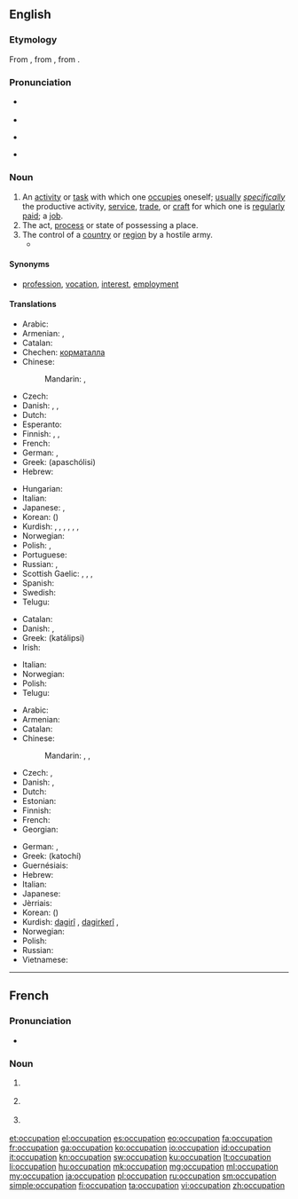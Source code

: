 ==English==

===Etymology===
From {{etyl|enm}} {{term|occupacioun|lang=enm}}, from {{etyl|frm}} {{term|occupation|lang=frm}}, from {{etyl|la}} {{term|occupatio|lang=la}}.

===Pronunciation===
* {{a|US}} {{IPA|/ɑkjuːpeɪʃən/}}
* {{audio|en-us-occupation.ogg|Audio (US)}}
* {{a|UK}} {{IPA|/ɒkjuːpeɪʃən/}}
* {{rhymes|eɪʃən}}

===Noun===
{{en-noun}}

# An [[activity]] or [[task]] with which one [[occupies]] oneself; [[usually]] ''[[specifically]]'' the productive activity, [[service]], [[trade]], or [[craft]] for which one is [[regularly]] [[paid]]; a [[job]].
# The act, [[process]] or state of possessing a place.
# The control of a [[country]] or [[region]] by a hostile army.
#* {{quote-news
|year=2012
|date=April 23
|author=Angelique Chrisafis
|title=François Hollande on top but far right scores record result in French election
|work=the Guardian
|url=http://www.guardian.co.uk/world/2012/apr/23/francois-hollande-french-election
|page=
|passage=The lawyer and twice-divorced mother of three had presented herself as the modern face of her party, trying to strip it of unsavoury overtones after her father's convictions for saying the Nazi '''occupation''' of France was not "particularly inhumane".}}

====Synonyms====
* {{qualifier|activity with which one occupies oneself}} [[profession]], [[vocation]], [[interest]], [[employment]]

====Translations====
{{trans-top|activity or task with which one occupies oneself}}
* Arabic: {{t-|ar|وظيفة|f|tr=waẓīfa}}
* Armenian: {{t-|hy|զբաղմունք|tr=zbaġmunk’}}, {{qualifier|regularly paid}} {{t-|hy|աշխատանք|tr=ašxatank’}}
* Catalan: {{t-|ca|ocupació|f}}
* Chechen: [[корматалла]]
* Chinese:
*: Mandarin: {{t|cmn|職業|sc=Hani}}, {{t+|cmn|职业|tr=zhíyè|sc=Hani}}
* Czech: {{t+|cs|zaměstnání|n}}
* Danish: {{t+|da|arbejde|n}}, {{t-|da|beskæftigelse|c}}, {{t-|da|erhverv|n}}
* Dutch: {{t+|nl|bezigheid|f}}
* Esperanto: {{t-|eo|okupo|xs=Esperanto}}
* Finnish: {{t+|fi|ammatti}}, {{t+|fi|työ}}, {{t-|fi|ajanviete}}
* French: {{t+|fr|occupation|f}}
* German: {{t+|de|Beschäftigung|f}}, {{t+|de|Beruf|m}}
* Greek: {{t+|el|απασχόληση|f}} (apaschólisi)
* Hebrew: {{t-|he|תעסוקה|tr=ta'asuka}}
{{trans-mid}}
* Hungarian: {{t+|hu|foglalkozás}}
* Italian: {{t+|it|occupazione|f}}
* Japanese: {{t+|ja|仕事|tr=しごと, shigoto}}, {{t+|ja|職業|tr=しょくぎょう, shokugyō}}
* Korean: {{t+|ko|직업|tr=jikeop|sc=Hang}} ({{t+|ko|職業|sc=Hani}})
* Kurdish: {{t+|ku|pîşe}}, {{t+|ku|meslek}}, {{t+|ku|mihne}}, {{t+|ku|hokar}}, {{t+|ku|kariyer}}, {{t+|ku|profesyon}}, {{t-|ku|پیشه‌|sc=ku-Arab}}
* Norwegian: {{t+|no|yrke|n}}
* Polish: {{t+|pl|zajęcie|n}}, {{t+|pl|zawód|m}}
* Portuguese: {{t+|pt|ocupação|f}}
* Russian: {{t+|ru|занятие|n|tr=zanjátije}}, {{t+|ru|профессия|f|tr=proféssija}}
* Scottish Gaelic: {{t-|gd|cosnadh|m|xs=Scottish Gaelic}}, {{t+|gd|obair|f|xs=Scottish Gaelic}}, {{t-|gd|dreuchd|f|xs=Scottish Gaelic}}, {{t-|gd|gnìomhachd|f}}
* Spanish: {{t+|es|ocupación|m}}
* Swedish: {{t+|sv|sysselsättning|c}}
* Telugu: {{t+|te|వృత్తి|tr=vRtti}}
{{trans-bottom}}

{{trans-top|act, process or state of possessing a place}}
* Catalan: {{t-|ca|ocupació|f}}
* Danish: {{t-|da|besættelse|c}}, {{t-|da|okkupation|c}}
* Greek: {{t+|el|κατάληψη|f}} (katálipsi)
* Irish: {{t-|ga|lonnaíocht|f}}
{{trans-mid}}
* Italian: {{t+|it|occupazione|f}}
* Norwegian: {{t-|no|okkupasjon|m}}
* Polish: {{t+|pl|zajmowanie|n}}
* Telugu: {{t-|te|ఆక్రమణం|tr=aakramaNam}}
{{trans-bottom}}

{{trans-top|control of a country or region by a hostile army}}
* Arabic: {{t-|ar|حرفة|f|tr=ḥírfa}}
* Armenian: {{t-|hy|օկուպացիա|tr=òkupac’ia}}
* Catalan: {{t-|ca|ocupació|f}}
* Chinese:
*: Mandarin: {{t|cmn|占領|sc=Hani}}, {{t|cmn|占领|tr=zhànlǐng|sc=Hani}}, {{t|cmn|占用|tr=zhànyòng|sc=Hani}}
* Czech: {{t|cs|obsazení|n}}, {{t|cs|okupace|f}}
* Danish: {{t-|da|besættelse|c}}, {{t-|da|okkupation|c}}
* Dutch: {{t+|nl|bezetting}}
* Estonian: {{t+|et|okupatsioon}}
* Finnish: {{t-|fi|miehitys}}
* French: {{t+|fr|occupation|f}}
* Georgian: {{t|ka|ოკუპაცია|tr=okupac'ia|sc=Geor}}
{{trans-mid}}
* German: {{t+|de|Besetzung|f}}, {{t-|de|Okkupation|f}}
* Greek: {{t+|el|κατοχή|f}} (katochí)
* Guernésiais: {{tø|roa-grn|otchupation|f}}
* Hebrew: {{t-|he|כיבוש|tr=kibush}}
* Italian: {{t+|it|occupazione|f}}
* Japanese: {{t+|ja|占領|tr=せんりょう, senryō}}
* Jèrriais: {{tø|roa-jer|otchupâtion|f}}
* Korean: {{t|ko|점령|tr=jeomnyeong|sc=Kore}} ({{t|ko|占領|sc=Kore}})
* Kurdish: [[dagirî]] {{f}}, [[dagirkerî]] {{f}}, {{ku-Arab|[[داگیری]]}}
* Norwegian: {{t-|no|okkupasjon|m}}
* Polish: {{t+|pl|okupacja|f}}
* Russian: {{t+|ru|оккупация|f|tr=okkupácija}}
* Vietnamese: {{t|vi|chiếm đóng|alt=sự chiếm đóng}}
{{trans-bottom}}

----

==French==

===Pronunciation===
* {{audio|Fr-occupation.ogg|Audio}}

===Noun===
{{fr-noun|f}}

# {{l|en|occupation}} {{gloss|the occupying of a territory}}
# {{l|en|occupation}} {{gloss|something that one spends one's time on, such as a job or a hobby}}
# {{l|en|occupation}} {{gloss|act of occupying; of being an occupant}}

[[et:occupation]]
[[el:occupation]]
[[es:occupation]]
[[eo:occupation]]
[[fa:occupation]]
[[fr:occupation]]
[[ga:occupation]]
[[ko:occupation]]
[[io:occupation]]
[[id:occupation]]
[[it:occupation]]
[[kn:occupation]]
[[sw:occupation]]
[[ku:occupation]]
[[lt:occupation]]
[[li:occupation]]
[[hu:occupation]]
[[mk:occupation]]
[[mg:occupation]]
[[ml:occupation]]
[[my:occupation]]
[[ja:occupation]]
[[pl:occupation]]
[[ru:occupation]]
[[sm:occupation]]
[[simple:occupation]]
[[fi:occupation]]
[[ta:occupation]]
[[vi:occupation]]
[[zh:occupation]]